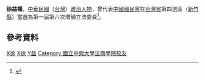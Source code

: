 {{Infobox_officeholder
| name = 徐益權 
| image name =
| width = 
| now = 中華民國（台灣）政治人士 
| period = 
| Sex = 男 
| Native place = 
| date of birth = 1944年
| date of death = 2020年
| party = {{Kmt|19px}}
| place of birth = {{TWN-JPN}}[[新竹州|新竹州]]（今[[台灣|台灣]][[新竹縣|新竹縣]]）
|place of death = [[臺灣省|臺灣省]][[新竹縣|新竹縣]] 
| educate = 
*國立中興大學法商學院（今[[國立臺北大學|國立臺北大學]]）經濟系畢業
| past = 
*空軍第十一修補大隊補給官
*宜蘭員山國中教員兼導師
*新竹縣新豐鄉農會總幹事
*第一屆第六次增額立法委員<br><span style="color: blue;">(1990年-1993年)</span>
}}
'''徐益權'''，[[中華民國|中華民國]]（[[台灣|台灣]]）[[政治人物|政治人物]]，曾代表[[中國國民黨|中國國民黨]]在[[台灣省|台灣省]]第四選區（[[新竹縣|新竹縣]]）當選為第一屆第六次增額立法委員<ref>{{Cite web |url=http://npl.ly.gov.tw/do/www/commissionerInfo?id=550&expireBack=01&expire=01&act=exp&keyword=&orderBy=name&nameOrder=true&eleDisOrder=false |title=立法院國會圖書館 第１屆立法委員個人資料 徐益權 |access-date=2008-07-29 |archive-date=2016-03-04 |archive-url=https://web.archive.org/web/20160304070430/http://npl.ly.gov.tw/do/www/commissionerInfo?id=550&expireBack=01&expire=01&act=exp&keyword=&orderBy=name&nameOrder=true&eleDisOrder=false |dead-url=no }}</ref>。

==參考資料==
<div class="references-small">
<references />
</div>

[[Category:第一屆立法院第六次增額立法委員|X徐]]
[[Category:中國國民黨黨員|X徐]]
[[Category:徐姓|Y益]]
[[Category:國立中興大學法商學院校友|Category:國立中興大學法商學院校友]]
{{taiwan-bio-stub}}